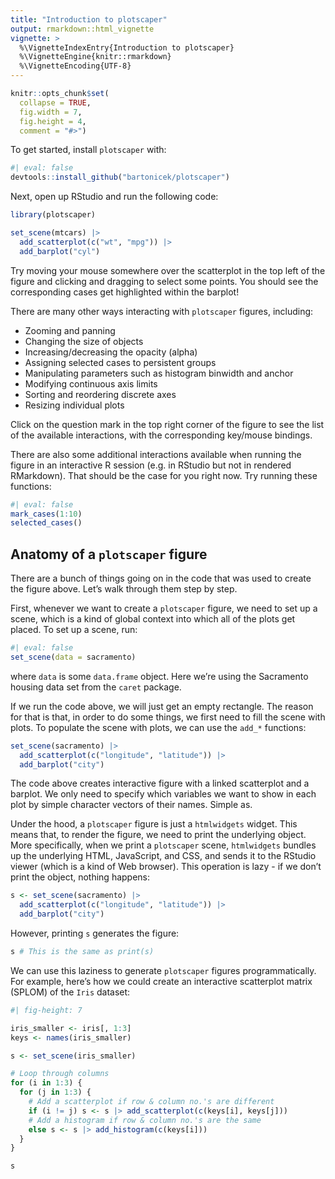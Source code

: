 ```yaml
---
title: "Introduction to plotscaper"
output: rmarkdown::html_vignette
vignette: >
  %\VignetteIndexEntry{Introduction to plotscaper}
  %\VignetteEngine{knitr::rmarkdown}
  %\VignetteEncoding{UTF-8}
---
```


```r
knitr::opts_chunk$set(
  collapse = TRUE,
  fig.width = 7,
  fig.height = 4,
  comment = "#>")
```

To get started, install `plotscaper` with:

```r
#| eval: false
devtools::install_github("bartonicek/plotscaper")
```

Next, open up RStudio and run the following code:

```r
library(plotscaper)

set_scene(mtcars) |>
  add_scatterplot(c("wt", "mpg")) |>
  add_barplot("cyl")
```

Try moving your mouse somewhere over the scatterplot in the top left of the figure and clicking and dragging to select some points. You should see the corresponding cases get highlighted within the barplot! 

There are many other ways interacting with `plotscaper` figures, including:

- Zooming and panning
- Changing the size of objects
- Increasing/decreasing the opacity (alpha)
- Assigning selected cases to persistent groups
- Manipulating parameters such as histogram binwidth and anchor
- Modifying continuous axis limits
- Sorting and reordering discrete axes
- Resizing individual plots

Click on the question mark in the top right corner of the figure to see the list of the available interactions, with the corresponding key/mouse bindings.

There are also some additional interactions available when running the figure in an interactive R session (e.g. in RStudio but not in rendered RMarkdown). That should be the case for you right now. Try running these functions:

```r
#| eval: false
mark_cases(1:10)
selected_cases()
```

## Anatomy of a `plotscaper` figure

There are a bunch of things going on in the code that was used to create the figure above. Let's walk through them step by step.

First, whenever we want to create a `plotscaper` figure, we need to set up a scene, which is a kind of global context into which all of the plots get placed. To set up a scene, run:

```r
#| eval: false
set_scene(data = sacramento)
```

where `data` is some `data.frame` object. Here we're using the Sacramento housing data set from the `caret` package.

If we run the code above, we will just get an empty rectangle. The reason for that is that, in order to do some things, we first need to fill the scene with plots. To populate the scene with plots, we can use the `add_*` functions:

```r
set_scene(sacramento) |>
  add_scatterplot(c("longitude", "latitude")) |>
  add_barplot("city")
```

The code above creates interactive figure with a linked scatterplot and a barplot. We only need to specify which variables we want to show in each plot by simple character vectors of their names. Simple as.

Under the hood, a `plotscaper` figure is just a `htmlwidgets` widget. This means that, to render the figure, we need to print the underlying object. More specifically, when we print a `plotscaper` scene, `htmlwidgets` bundles up the underlying HTML, JavaScript, and CSS, and sends it to the RStudio viewer (which is a kind of Web browser). This operation is lazy - if we don't print the object, nothing happens:

```r
s <- set_scene(sacramento) |>
  add_scatterplot(c("longitude", "latitude")) |>
  add_barplot("city")
```

However, printing `s` generates the figure:

```r
s # This is the same as print(s)
```

We can use this laziness to generate `plotscaper` figures programmatically. For example, here's how we could create an interactive scatterplot matrix (SPLOM) of the `Iris` dataset:

```r
#| fig-height: 7

iris_smaller <- iris[, 1:3]
keys <- names(iris_smaller)

s <- set_scene(iris_smaller)

# Loop through columns
for (i in 1:3) {
  for (j in 1:3) {
    # Add a scatterplot if row & column no.'s are different
    if (i != j) s <- s |> add_scatterplot(c(keys[i], keys[j]))
    # Add a histogram if row & column no.'s are the same
    else s <- s |> add_histogram(c(keys[i])) 
  }
}

s
```
